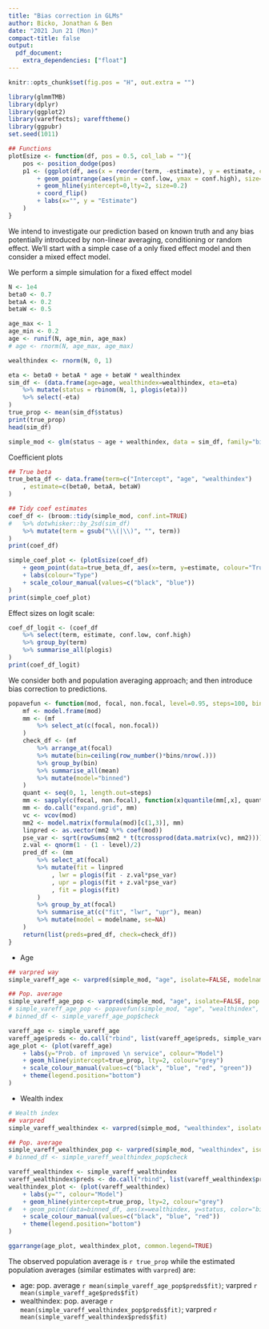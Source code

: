 ```yaml
---
title: "Bias correction in GLMs"
author: Bicko, Jonathan & Ben
date: "2021 Jun 21 (Mon)"
compact-title: false
output:
  pdf_document:
    extra_dependencies: ["float"]
---
```


```r
knitr::opts_chunk$set(fig.pos = "H", out.extra = "")

library(glmmTMB)
library(dplyr)
library(ggplot2)
library(vareffects); varefftheme()
library(ggpubr)
set.seed(1011)

## Functions
plotEsize <- function(df, pos = 0.5, col_lab = ""){
	pos <- position_dodge(pos)
	p1 <- (ggplot(df, aes(x = reorder(term, -estimate), y = estimate, colour="Estimate"))
		+ geom_pointrange(aes(ymin = conf.low, ymax = conf.high), size=0.2, position = pos)
		+ geom_hline(yintercept=0,lty=2, size=0.2)
		+ coord_flip()
		+ labs(x="", y = "Estimate")
	)
}
```

\section{Introduction}

We intend to investigate our prediction based  on known truth and any bias potentially introduced by non-linear averaging, conditioning or random effect. We'll start with a simple case of a only fixed effect model and then consider a mixed effect model.

\section{Simulation}

We perform a simple simulation for a fixed effect model
\begin{align*}
\mathrm{logit(status} = 1) &= \eta \\ 
\eta &= \beta_0 + \beta_{\mathrm{A}} \mathrm{Age} + \beta_{\mathrm{W}} \mathrm{Wealthindex} \\
\mathrm{Age} &\sim \mathrm{Normal}(0.2, 1) \\
\mathrm{Wealthindex} &\sim \mathrm{Normal}(0, 1) \\
\beta_0 &= 0.7 \\
\beta_{\mathrm{A}} &= 0.3 \\
\beta_{\mathrm{W}} &= 0.6
\end{align*}

```r
N <- 1e4
beta0 <- 0.7
betaA <- 0.2
betaW <- 0.5

age_max <- 1
age_min <- 0.2
age <- runif(N, age_min, age_max)
# age <- rnorm(N, age_max, age_max)

wealthindex <- rnorm(N, 0, 1)

eta <- beta0 + betaA * age + betaW * wealthindex
sim_df <- (data.frame(age=age, wealthindex=wealthindex, eta=eta)
	%>% mutate(status = rbinom(N, 1, plogis(eta)))
	%>% select(-eta)
)
true_prop <- mean(sim_df$status)
print(true_prop)
head(sim_df)
```

\subsection{Simple logistic model}

```r
simple_mod <- glm(status ~ age + wealthindex, data = sim_df, family="binomial")
```

Coefficient plots

```r
## True beta
true_beta_df <- data.frame(term=c("Intercept", "age", "wealthindex")
	, estimate=c(beta0, betaA, betaW)
)

## Tidy coef estimates
coef_df <- (broom::tidy(simple_mod, conf.int=TRUE)
#	%>% dotwhisker::by_2sd(sim_df)
	%>% mutate(term = gsub("\\(|\\)", "", term))
)
print(coef_df)

simple_coef_plot <- (plotEsize(coef_df) 
	+ geom_point(data=true_beta_df, aes(x=term, y=estimate, colour="Truth"))
	+ labs(colour="Type")
	+ scale_colour_manual(values=c("black", "blue"))
)
print(simple_coef_plot)
```


Effect sizes on logit scale:

```r
coef_df_logit <- (coef_df
	%>% select(term, estimate, conf.low, conf.high)
	%>% group_by(term)
	%>% summarise_all(plogis)
)
print(coef_df_logit)
```

\subsection{Variable predictions}


We consider both \textbf{varpred} and population averaging approach; and then introduce bias correction to \textbf{varpred} predictions.

```r
popavefun <- function(mod, focal, non.focal, level=0.95, steps=100, bins=50, modelname="Pop. ave", ...) {
	mf <- model.frame(mod)
	mm <- (mf
		%>% select_at(c(focal, non.focal))
	)
	check_df <- (mf
		%>% arrange_at(focal)
		%>% mutate(bin=ceiling(row_number()*bins/nrow(.)))
		%>% group_by(bin)
		%>% summarise_all(mean)
		%>% mutate(model="binned")
	)
	quant <- seq(0, 1, length.out=steps)
	mm <- sapply(c(focal, non.focal), function(x)quantile(mm[,x], quant), simplify = FALSE)
	mm <- do.call("expand.grid", mm)
	vc <- vcov(mod)
	mm2 <- model.matrix(formula(mod)[c(1,3)], mm)
	linpred <- as.vector(mm2 %*% coef(mod))
	pse_var <- sqrt(rowSums(mm2 * t(tcrossprod(data.matrix(vc), mm2))))
	z.val <- qnorm(1 - (1 - level)/2)
	pred_df <- (mm
		%>% select_at(focal)
		%>% mutate(fit = linpred
			, lwr = plogis(fit - z.val*pse_var)
			, upr = plogis(fit + z.val*pse_var)
			, fit = plogis(fit)
		)
		%>% group_by_at(focal)
		%>% summarise_at(c("fit", "lwr", "upr"), mean)
		%>% mutate(model = modelname, se=NA)
	)
	return(list(preds=pred_df, check=check_df))
}

```

- Age

```r
## varpred way
simple_vareff_age <- varpred(simple_mod, "age", isolate=FALSE, modelname="varpred")

## Pop. average
simple_vareff_age_pop <- varpred(simple_mod, "age", isolate=FALSE, pop.ave=TRUE, modelname="Pop. ave")
# simple_vareff_age_pop <- popavefun(simple_mod, "age", "wealthindex", modelname = "Pop. ave") 
# binned_df <- simple_vareff_age_pop$check

vareff_age <- simple_vareff_age
vareff_age$preds <- do.call("rbind", list(vareff_age$preds, simple_vareff_age_pop$preds))
age_plot <- (plot(vareff_age)
 	+ labs(y="Prob. of improved \n service", colour="Model")
	+ geom_hline(yintercept=true_prop, lty=2, colour="grey")
	+ scale_colour_manual(values=c("black", "blue", "red", "green"))
	+ theme(legend.position="bottom")
)
```

- Wealth index

```r
# Wealth index
## varpred 
simple_vareff_wealthindex <- varpred(simple_mod, "wealthindex", isolate=FALSE, modelname="varpred")

## Pop. average
simple_vareff_wealthindex_pop <- varpred(simple_mod, "wealthindex", isolate=FALSE, pop.ave=TRUE, modelname="Pop. ave")
# binned_df <- simple_vareff_wealthindex_pop$check

vareff_wealthindex <- simple_vareff_wealthindex
vareff_wealthindex$preds <- do.call("rbind", list(vareff_wealthindex$preds, simple_vareff_wealthindex_pop$preds))
wealthindex_plot <- (plot(vareff_wealthindex)
 	+ labs(y="", colour="Model")
	+ geom_hline(yintercept=true_prop, lty=2, colour="grey")
#	+ geom_point(data=binned_df, aes(x=wealthindex, y=status, color="binned"))
	+ scale_colour_manual(values=c("black", "blue", "red"))
	+ theme(legend.position="bottom")
)

ggarrange(age_plot, wealthindex_plot, common.legend=TRUE)
```

The observed population average is `r true_prop` while the estimated population averages (similar estimates with `varpred`) are:

- age: pop. average `r mean(simple_vareff_age_pop$preds$fit)`; varpred `r mean(simple_vareff_age$preds$fit)`
- wealthindex: pop. average `r mean(simple_vareff_wealthindex_pop$preds$fit)`; varpred `r mean(simple_vareff_wealthindex$preds$fit)`


